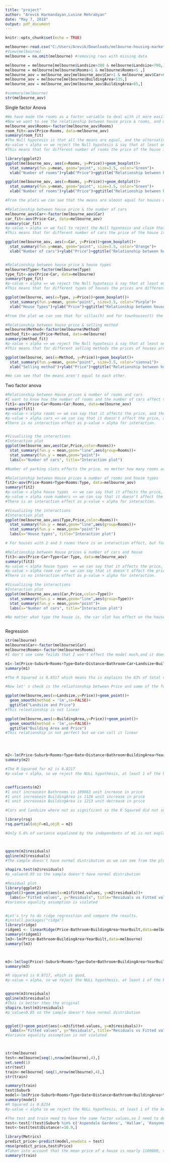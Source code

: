 ---
title: "project"
author: "Arevik Harmandayan,Lusine Mehrabyan"
date: "May 7, 2018"
output: pdf_document
---

```{r setup, include=FALSE}
knitr::opts_chunk$set(echo = TRUE)
```


```{r}
melbourne<-read.csv("C:/Users/Arevik/Downloads/melbourne-housing-market/Melbourne_housing_FULL.csv")
#View(melbourne)
melbourne = na.omit(melbourne) #removing rows with missing data

melbourne = melbourne[melbourne$Landsize>300 & melbourne$Landsize<700,]
melbourne = melbourne[melbourne$Rooms>1 & melbourne$Rooms<5 ,]
melbourne_aov = melbourne_aov[melbourne_aov$Car>1 & melbourne_aov$Car<6 ,]
melbourne_aov = melbourne[melbourne$BuildingArea<135,]
melbourne_aov = melbourne_aov[melbourne_aov$BuildingArea>85,]

#summary(melbourne)
str(melbourne_aov)
```

Single factor Anova
```{r}
#We have made the rooms as a factor variable to deal with it more easily.
#Now we want to see the relationship between house price & rooms, and we use single factor Anova test.
melbourne_aov$Rooms<-factor(melbourne_aov$Rooms)
room_fit<-aov(Price~Rooms, data=melbourne_aov)
summary(room_fit)
#The Null hypotesis is that all the means are equal, and the alternative is that at least one of them isn't equal to the others.
#p-value < alpha => we reject the Null hypotesis & say that at least one of the means is different from the others.
#This means that for different number of rooms the price of the house is different. 

library(ggplot2)
ggplot(melbourne_aov, aes(x=Rooms, y=Price))+geom_boxplot()+
  stat_summary(fun.y=mean, geom="point", size=3.5, color="Green")+
  xlab("Number of rooms")+ylab("Price")+ggtitle("Relationship between house price & rooms")

ggplot(melbourne_aov, aes(x=Rooms, y=Price))+geom_dotplot()+
  stat_summary(fun.y=mean, geom="point", size=3.5, color="Green")+
  xlab("Number of rooms")+ylab("Price")+ggtitle("Relationship between house price & rooms")

#From the plots we can see that the means are almost equal for houses with 2 and 4 rooms, but for houses with 3 rooms the mean is less.

#Relationship between house price & the number of cars
melbourne_aov$Car<-factor(melbourne_aov$Car)
car_fit<-aov(Price~Car, data=melbourne_aov)
summary(car_fit)
#p-value > alpha => we fail to reject the Null hypotesis and claim that all the means are equal.
#This means that for different number of cars the price of the house is almost the same.

ggplot(melbourne_aov, aes(x=Car, y=Price))+geom_boxplot()+
  stat_summary(fun.y=mean, geom="point", size=3.5, color="Orange")+
  xlab("Number of cars")+ylab("Price")+ggtitle("Relationship between house price & car")


#Relationship between house price & house types
melbourne$Type<-factor(melbourne$Type)
type_fit<-aov(Price~Car, data=melbourne)
summary(type_fit)
#p-value < alpha => we reject the Null hypotesis & say that at least one of the means is different from the others.
#This means that for different types of houses the prices are different.

ggplot(melbourne, aes(x=Type, y=Price))+geom_boxplot()+
  stat_summary(fun.y=mean, geom="point", size=3.5, color="Purple")+
  xlab("House Types")+ylab("Price")+ggtitle("Relationship between house price & type")

#From the plot we can see that for villas(h) and for townhouses(t) the means are almost equal, but for duplex houses(u) the mean is less than the others.

#Relationship between house price & selling method
melbourne$Method<-factor(melbourne$Method)
method_fit<-aov(Price~Method, data=melbourne)
summary(method_fit)
#p-value < alpha => we reject the Null hypotesis & say that at least one of the means is different from the others.
#This means that for different selling methods the prices of houses are different.

ggplot(melbourne, aes(x=Method, y=Price))+geom_boxplot()+
  stat_summary(fun.y=mean, geom="point", size=3.5, color="sienna1")+
  xlab("Selling method")+ylab("Price")+ggtitle("Relationship between house price & selling method")

#We can see that the means aren't equal to each other.

```
Two factor anova
```{r}
#Relationship between House prices & number of rooms and cars
#I want to know how the number of rooms and the number of cars affect the price. For that, I use two factor Anova.
fit1<-aov(Price~Car+Rooms+Car:Rooms, data=melbourne_aov)
summary(fit1)
#p-value < alpha rooms => we can say that it affects the price, and there is a main effect for this variable.
#p-value > alpha cars => we can say that it doesn't affect the price, and there is no main effect for this variable.
#There is no interaction effect as p-value > alpha for interaction.


#Visualizing the interactions
#Interaction plot
ggplot(melbourne_aov,aes(Car,Price,color=Rooms))+
  stat_summary(fun.y = mean,geom="line",aes(group=Rooms))+
  stat_summary(fun.y = mean,geom="point")+
  labs(x="Number of cars", title="Interaction plot")

#Number of parking slots effects the price, no metter how many rooms are there in the house.

#Relationship between House prices & number of rooms and house types
fit2<-aov(Price~Rooms+Type+Rooms:Type, data=melbourne_aov)
summary(fit2)
#p-value < alpha house types  => we can say that it affects the price, and there is a main effect for this variable.
#p-value > alpha room numbers => we can say that it doesn't affect the price, and there is no main effect for this variable.
#There is an interaction effect as p-value < alpha for interaction.

#Visualizing the interactions
#Interaction plot
ggplot(melbourne_aov,aes(Type,Price,color=Rooms))+
  stat_summary(fun.y = mean,geom="line",aes(group=Rooms))+
  stat_summary(fun.y = mean,geom="point")+
  labs(x="House types", title="Interaction plot")

# For houses with 2 and 3 rooms there is an interaction effect, but for houses with 4 rooms there is no interaction.

#Relationship between House prices & number of cars and house
fit3<-aov(Price~Car+Type+Car:Type, data=melbourne_aov)
summary(fit3)
#p-value < alpha house types  => we can say that it affects the price, and there is a main effect for this variable.
#p-value > alpha room car => we can say that it doesn't affect the price, and there is no main effect for this variable.
#There is no interaction effect as p-value > alpha for interaction.

#Visualizing the interactions
#Interaction plot
ggplot(melbourne_aov,aes(Car,Price,color=Type))+
  stat_summary(fun.y = mean,geom="line",aes(group=Type))+
  stat_summary(fun.y = mean,geom="point")+
  labs(x="Number of cars", title="Interaction plot")

#No matter what type the house is, the car slot has effect on the house price.



```

Regression
```{r}

str(melbourne)
melbourne$Car<-factor(melbourne$Car)
melbourne$Rooms<-factor(melbourne$Rooms)
#I don't use some feilds that I won't effect the model much,and it does not make seanse to put them in.

m1<-lm(Price~Suburb+Rooms+Type+Date+Distance+Bathroom+Car+Landsize+BuildingArea+YearBuilt,data=melbourne)
summary(m1)

#The R Squared is 0.8317 which means tha is explains the 83% of total variation .

#Now let' s check is the reliationship between Price and some of the feilds we choose is linear. 

ggplot(melbourne,aes(x=Landsize,y=Price))+geom_point()+
  geom_smooth(method = 'lm',se=FALSE)+
  ggtitle("Landsize and Price")
#This releationship is not linear

ggplot(melbourne,aes(x=BuildingArea,y=Price))+geom_point()+
  geom_smooth(method = 'lm',se=FALSE)+
  ggtitle("Building Area and Price")
#This relationship in not perfect but we can call it linear




m2<-lm(Price~Suburb+Rooms+Type+Date+Distance+Bathroom+BuildingArea+YearBuilt,data=melbourne)
summary(m2)

#The R Squared for m2 is 0.8217
#p-value < alpha, so we reject the NULL hypothesis, at least 1 of the bettas is not 0


coefficients(m2)
#1 unit increasein Bathrooms is 109663 unit increase in price
#1 unit increasein BuildingArea is 1126 unit increase in price
#1 unit increasein BuildingArea is 1213 unit decrease in price

#Cars and landsize where not as significant so the R Sqaured did not suffer much.

library(rsq)
rsq.partial(objF=m1,objR = m2)

#Only 5.6% of variance expalined by the independants of m1 is not explained by the independants of the m2



qqnorm(m2$residuals)
qqline(m2$residuals)
#The sample doesn't have normal distribution as we can see from the plot.

shapiro.test(m2$residuals)
#p_value<0.05 so the sample doesn't have normal distribution

#Residual plot
library(ggplot2)
ggplot()+geom_point(aes(x=m1$fitted.values, y=m2$residuals))+
  labs(x="Fitted values", y="Residuals", title="Residuals vs Fitted values")
#Variance equality assumption is violated 


#Let's try to do ridge regresstion and compare the results.
#install.packages("ridge")
library(ridge)
ridgem1 <- linearRidge(Price~Bathroom+BuildingArea+YearBuilt,data=melbourne) # the ridge regression model
summary(ridgem1)
lm3<-lm(Price~Bathroom+BuildingArea+YearBuilt,data=melbourne)
summary(lm3)



m3<-lm(log(Price)~Suburb+Rooms+Type+Date+Bathroom+BuildingArea+YearBuilt,data=melbourne)
summary(m3)

#R squared is 0.8717, which is good,
#p-value < alpha, so we reject the NULL hypothesis, at least 1 of the bettas is not 0


qqnorm(m3$residuals)
qqline(m3$residuals)
#This is better then the original
shapiro.test(m3$residuals)
#p_value<0.05 so the sample doesn't have normal distribution


ggplot()+geom_point(aes(x=m3$fitted.values, y=m3$residuals))+
  labs(x="Fitted values", y="Residuals", title="Residuals vs Fitted values")
#Variance equality assumption is not violated 



str(melbourne)
test<-melbourne[seq(1,nrow(melbourne),4),]
set.seed(1)
str(test)
train<-melbourne[-seq(1,nrow(melbourne),4),]
str(train)

summary(train)
test$Suburb
model<-lm(Price~Suburb+Rooms+Type+Date+Distance+Bathroom+BuildingArea+YearBuilt,data=train)
summary(model)
#R Squared is 0.8234
#p-value < alpha so we reject the NULL hypothesis, at least 1 of the bettas is not 0

#The test and train need to have the same factor values,so I need to delete some rows for the test
test<-test[!(test$Suburb %in% c('Aspendale Gardens', 'Hallam', 'Kooyong', 'Lysterfield', 'Mickleham', 'Sandhurst', 'The Basin')),]
test<-test[test$Distance!=10.9,]

library(Metrics)
predict_price<-predict(model,newdata = test)
rmse(predict_price,test$Price)
#Taken into account that the mean price of a house is nearly 1100000, this rmse is not ba
summary(train)

```
